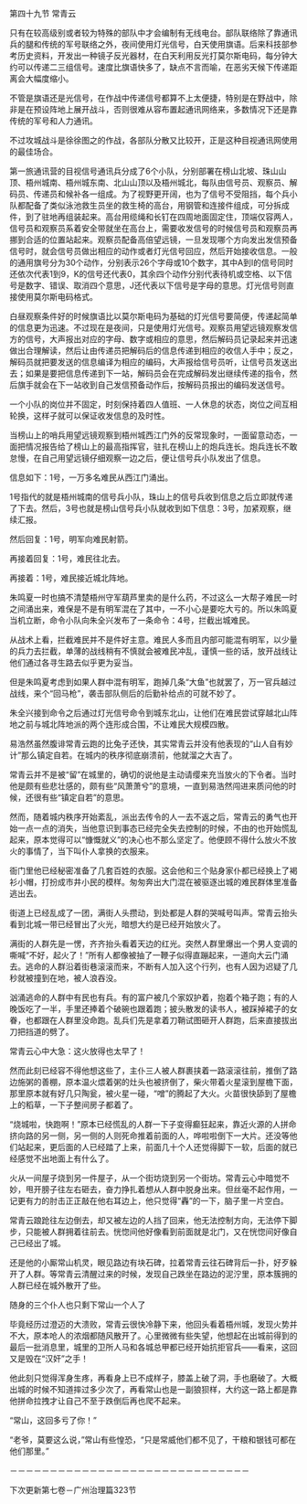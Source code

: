 

第四十九节 常青云

只有在较高级别或者较为特殊的部队中才会编制有无线电台。部队联络除了靠通讯兵的腿和传统的军号联络之外，夜间使用灯光信号，白天使用旗语。后来科技部参考历史资料，开发出一种镜子反光器材，在白天利用反光打莫尔斯电码，每分钟大约可以传递二三组信号。速度比旗语快多了，缺点不言而喻，在恶劣天候下传递距离会大幅度缩小。

不管是旗语还是光信号，在作战中传递信号都算不上太便捷，特别是在野战中，除非是在预设阵地上展开战斗，否则很难从容布置起通讯网络来，多数情况下还是靠传统的军号和人力通讯。

不过攻城战斗是徐徐图之的作战，各部队分散又比较开，正是这种目视通讯网使用的最佳场合。

第一旅通讯营的目视信号通讯兵分成了6个小队，分别部署在榜山北坡、珠山山顶、梧州城南、梧州城东南、北山山顶以及梧州城北，每队由信号员、观察员、解码员、传递员和候补各一组成。为了视野更开阔，也为了信号不受阻挡，每个兵小队都配备了类似泳池救生员坐的救生椅的高台，用钢管和连接件组成，可分拆成件，到了驻地再组装起来。高台用缆绳和长钉在四周地面固定住，顶端仅容两人，信号员和观察员系着安全带就坐在高台上，需要收发信号的时候信号员和观察员再挪到合适的位置站起来。观察员配备高倍望远镜，一旦发现哪个方向发出发信预备信号时，就会信号员做出相应的动作或者灯光信号回应，然后开始接收信息。一般的通用旗号分为30个动作，分别表示26个字母或10个数字，其中A到I的信号同时还依次代表1到9，K的信号还代表0，其余四个动作分别代表待机或空格、以下信号是数字、错误、取消四个意思，J还代表以下信号是字母的意思。灯光信号则直接使用莫尔斯电码格式。

白昼观察条件好的时候旗语比以莫尔斯电码为基础的灯光信号要简便，传递起简单的信息更为迅速。不过现在是夜间，只是使用灯光信号。观察员用望远镜观察发信方的信号，大声报出对应的字母、数字或相应的意思，然后解码员记录起来并迅速做出合理解读，然后让由传递员把解码后的信息传递到相应的收信人手中；反之，解码员就把要发送的信息编译为相应的编码，大声报给信号员听，让信号员发送出去；如果是要把信息传递到下一站，解码员会在完成解码发出继续传递的指令，然后旗手就会在下一站收到自己发信预备动作后，按解码员报出的编码发送信号。

一个小队的岗位并不固定，时刻保持着四人值班、一人休息的状态，岗位之间互相轮换，这样子就可以保证收发信息的及时性。

当榜山上的哨兵用望远镜观察到梧州城西江门外的反常现象时，一面留意动态，一面把情况报告给了榜山上的最高指挥官，驻扎在榜山上的炮兵连长。炮兵连长不敢怠慢，在自己用望远镜仔细观察一边之后，便让信号兵小队发出了信息。

信息如下：1号，一万多名难民从西江门涌出。

1号指代的就是梧州城南的信号兵小队，珠山上的信号兵收到信息之后立即就传递了下去。然后，3号也就是榜山信号兵小队就收到如下信息：3号，加紧观察，继续汇报。

然后回复：1号，明军向难民射箭。

再接着回复：1号，难民往北去。

再接着：1号，难民接近城北阵地。

朱鸣夏一时也搞不清楚梧州守军葫芦里卖的是什么药，不过这么一大帮子难民一时之间涌出来，难保是不是有明军混在了其中，一不小心是要吃大亏的。所以朱鸣夏当机立断，命令小队向朱全兴发布了一条命令：4号，拦截出城难民。

从战术上看，拦截难民并不是件好主意。难民人多而且内部可能混有明军，以少量的兵力去拦截，单薄的战线稍有不慎就会被难民冲乱，谨慎一些的话，放开战线让他们通过各寻生路去似乎更为妥当。

但是朱鸣夏考虑到如果人群中混有明军，跑掉几条“大鱼”也就罢了，万一官兵越过战线，来个“回马枪”，袭击部队侧后的后勤补给点的可就不妙了。

朱全兴接到命令之后通过灯光信号命令到城东北山，让他们在难民尝试穿越北山阵地之前与城北阵地派的两个连形成合围，不让难民大规模四散。

易浩然虽然腹诽常青云跑的比兔子还快，其实常青云并没有他表现的“山人自有妙计”那么镇定自若。在城内的秩序彻底崩溃前，他就溜之大吉了。

常青云并不是被“留”在城里的，确切的说他是主动请缨来充当放火的下令者。当时他是颇有些悲壮感的，颇有些“风萧萧兮”的意境，一直到易浩然闯进来质问他的时候，还很有些“镇定自若”的意思。

然而，随着城内秩序开始紊乱，派出去传令的人一去不返之后，常青云的勇气也开始一点一点的消失，当他意识到事态已经完全失去控制的时候，不由的也开始慌乱起来，原本觉得可以“慷慨就义”的决心也不那么坚定了。他便顾不得什么放火不放火的事情了，当下叫仆人拿换的衣服来。

衙门里他已经秘密准备了几套百姓的衣服。这会他和三个贴身家仆都已经换上了褐衫小帽，打扮成市井小民的模样。匆匆奔出大门混在被驱逐出城的难民群体里准备逃出去。

街道上已经乱成了一团，满街人头攒动，到处都是人群的哭喊号叫声。常青云抬头看到北城一带已经冒出了火光，暗想大约是已经开始放火了。

满街的人群先是一愣，齐齐抬头看着天边的红光。突然人群里爆出一个男人变调的嘶喊“不好，起火了！”所有人都像被抽了一鞭子似得直蹦起来，一道向大云门涌去。逃命的人群沿着街巷滚滚而来，不断有人加入这个行列，也有人因为迟疑了几秒就被撞到在地，被人浪吞没。

汹涌逃命的人群中有民也有兵。有的富户被几个家奴护着，抱着个箱子跑；有的人晚饭吃了一半，手里还捧着个破碗也跟着跑；披头散发的读书人，被踩掉裙子的女眷，也都跟在人群里没命跑。乱兵们先是拿着刀鞘试图砸开人群跑，后来直接拔出刀把挡道的劈了。

常青云心中大急：这火放得也太早了！

然而此刻已经容不得他想这些了，主仆三人被人群裹挟着一路滚滚往前，推倒了路边施粥的善棚，原本温火煨着粥的灶头也被挤倒了，柴火带着火星滚到屋檐下面，那里原本就有好几只陶瓮，被火星一碰，“噌”的腾起了大火。火苗很快舔到了屋檐上的稻草，一下子整间房子都着了。

“烧城啦，快跑啊！”原本已经慌乱的人群一下子变得癫狂起来，靠近火源的人拼命挤向路的另一侧，另一侧的人则死命推着前面的人，哗啦啦倒下一大片。还没等他们站起来，更后面的人已经踏了上来，前面几十个人还觉得脚下一软，后面的就已经感觉不出地面上有什么了。

火从一间屋子烧到另一件屋子，从一个街坊烧到另一个街坊。常青云心中暗觉不妙，甩开膀子往左右砸去，奋力挣扎着想从人群中脱身出来。但丝毫不起作用，一记更有力的肘击正正敲在他右耳边上，他只觉得“轟”的一下，脑子里一片空白。

常青云踉跄往左边倒去，却又被左边的人挡了回来，他无法控制方向，无法停下脚步，只能被人群拥着往前去。恍惚间他好像看到前面就是北门，又在恍惚间好像自己已经出了城。

还是他的小厮常山机灵，眼见路边有块石碑，拉着常青云往石碑背后一扑，好歹躲开了人群。等常青云清醒过来的时候，发现自己跌坐在路边的泥泞里，原本簇拥的人群已经在城外散开了些。

随身的三个仆人也只剩下常山一个人了

毕竟经历过澄迈的大溃败，常青云很快冷静下来，他回头看着梧州城，发现火势并不大，原本呛人的浓烟都随风散开了。心里微微有些失望，他想起在出城前得到的最后一批消息里，城里的卫所人马和各城总甲都已经开始抗拒官兵――看来，这回又是毁在“汉奸”之手！

他此刻只觉得浑身生疼，再看身上已不成样子，膝盖上破了洞，手也磨破了。大概出城的时候不知道摔过多少次了，再看常山也是一副狼狈样，大约这一路上都是靠他拼命拉拽才让自己不至于跌倒后再也爬不起来。

“常山，这回多亏了你！”

“老爷，莫要这么说，”常山有些惶恐，“只是常威他们都不见了，干粮和银钱可都在他们那里。”

－－－－－－－－－－－－－－－－－－－－－－－－－－－－－－

下次更新第七卷－广州治理篇323节

